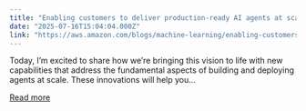 ```yaml
---
title: "Enabling customers to deliver production-ready AI agents at scale"
date: "2025-07-16T15:04:04.000Z"
link: "https://aws.amazon.com/blogs/machine-learning/enabling-customers-to-deliver-production-ready-ai-agents-at-scale/"
---
```


Today, I’m excited to share how we’re bringing this vision to life with new capabilities that address the fundamental aspects of building and deploying agents at scale. These innovations will help you...

[Read more](https://aws.amazon.com/blogs/machine-learning/enabling-customers-to-deliver-production-ready-ai-agents-at-scale/)
